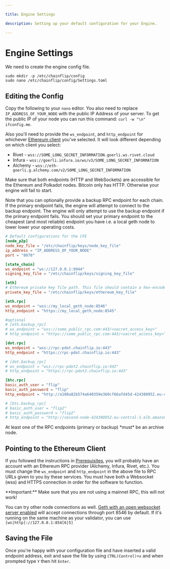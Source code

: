 ```yaml
---

title: Engine Settings

description: Setting up your default configuration for your Engine.

---
```



# Engine Settings

We need to create the engine config file.

```shell copy
sudo mkdir -p /etc/chainflip/config
sudo nano /etc/chainflip/config/Settings.toml
```

## Editing the Config

Copy the following to your `nano` editor. You also need to replace `IP_ADDRESS_OF_YOUR_NODE` with the public IP Address of your server. To get the public IP of your node you can run this command: `curl -w "\n" ifconfig.me`.&#x20;

Also you'll need to provide the `ws_endpoint`, and `http_endpoint` for whichever [Ethereum client](#pointing-to-the-ethereum-client) you've selected. It will look different depending on which client you select:

- Rivet - `wss://SOME_LONG_SECRET_INFORMATION.goerli.ws.rivet.cloud`
- Infura - `wss://goerli.infura.io/ws/v3/SOME_LONG_SECRET_INFORMATION`
- Alchemy - `wss://eth-goerli.g.alchemy.com/v2/SOME_LONG_SECRET_INFORMATION`

<Callout type="info">

Make sure that both endpoints (HTTP and WebSockets) are accessible for the Ethereum and Polkadot nodes. Bitcoin only has HTTP. Otherwise your engine will fail to start.

</Callout>

<Callout type="info">
  Note that you can optionally provide a backup RPC endpoint for each chain. If
  the primary endpoint fails, the engine will attempt to connect to the backup
  endpoint. The engine will only attempt to use the backup endpoint if the
  primary endpoint fails. You should set your primary endpoint to the cheapest
  (and most reliable) endpoint you have i.e. a local geth node to lower lower
  your operating costs.
</Callout>

```toml
# Default configurations for the CFE
[node_p2p]
node_key_file = "/etc/chainflip/keys/node_key_file"
ip_address = "IP_ADDRESS_OF_YOUR_NODE"
port = "8078"

[state_chain]
ws_endpoint = "ws://127.0.0.1:9944"
signing_key_file = "/etc/chainflip/keys/signing_key_file"

[eth]
# Ethereum private key file path. This file should contain a hex-encoded private key.
private_key_file = "/etc/chainflip/keys/ethereum_key_file"

[eth.rpc]
ws_endpoint = "wss://my_local_geth_node:8546"
http_endpoint = "https://my_local_geth_node:8545"

#optional
# [eth.backup_rpc]
# ws_endpoint = "wss://some_public_rpc.com:443/<secret_access_key>"
# http_endpoint = "https://some_public_rpc.com:443/<secret_access_key>"

[dot.rpc]
ws_endpoint = "wss://rpc-pdot.chainflip.io:443"
http_endpoint = "https://rpc-pdot.chainflip.io:443"

# [dot.backup_rpc]
# ws_endpoint = "wss://rpc-pdot2.chainflip.io:443"
# http_endpoint = "https://rpc-pdot2.chainflip.io:443"

[btc.rpc]
basic_auth_user = "flip"
basic_auth_password = "flip"
http_endpoint = "http://a108a82b574a640359e360cf66afd45d-424380952.eu-central-1.elb.amazonaws.com"

# [btc.backup_rpc]
# basic_auth_user = "flip2"
# basic_auth_password = "flip2"
# http_endpoint = "http://second-node-424380952.eu-central-1.elb.amazonaws.com"

```

<Callout type="warning">
At least one of the RPC endpoints (primary or backup) *must* be an archive node.
</Callout>

## Pointing to the Ethereum Client

If you followed the instructions in [Prerequisites](prerequisites.md), you will probably have an account with an Ethereum RPC provider (Alchemy, Infura, Rivet, etc.). You must change the `ws_endpoint` and `http_endpoint` in the above file to RPC URLs given to you by these services. You must have both a Websocket (wss) and HTTPS connection in order for the software to function.

<Callout type="warning">
  **Important:** Make sure that you are not using a mainnet RPC, this will not
  work!
</Callout>

You can try other node connections as well. [Geth with an open websocket server enabled](https://geth.ethereum.org/docs/rpc/server#websocket-server) will accept connections through port 8546 by default. If it's running on the same machine as your validator, you can use `[ws|http]://127.0.0.1:854[6|5]`

## Saving the File

Once you're happy with your configuration file and have inserted a valid endpoint address, exit and save the file by using `CTRL(Control)+x` and when prompted type `Y` then hit `Enter`.
